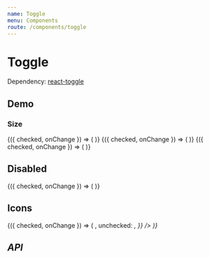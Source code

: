 ```yaml
---
name: Toggle
menu: Components
route: /components/toggle
---
```




# Toggle

Dependency: [react-toggle](https://github.com/aaronshaf/react-toggle)

## Demo

### Size

<Playground>
  <Container>
    <ToggleDemo>
      {({ checked, onChange }) => (
        <Toggle size="small" checked={checked} onChange={onChange} />
      )}
    </ToggleDemo>
    <ToggleDemo>
      {({ checked, onChange }) => (
        <Toggle size="medium" checked={checked} onChange={onChange} />
      )}
    </ToggleDemo>
    <ToggleDemo>
      {({ checked, onChange }) => (
        <Toggle size="large" checked={checked} onChange={onChange} />
      )}
    </ToggleDemo>
  </Container>
</Playground>

## Disabled

<Playground>
  <ToggleDemo>
    {({ checked, onChange }) => (
      <Toggle disabled checked={checked} onChange={onChange} />
    )}
  </ToggleDemo>
</Playground>

## Icons

<Playground>
  <ToggleDemo>
    {({ checked, onChange }) => (
      <Toggle
        checked={checked}
        onChange={onChange}
        icons={{
          checked: <i className="fas fa-heart" />,
          unchecked: <i className="fas fa-heart-broken" />,
        }}
      />
    )}
  </ToggleDemo>
</Playground>

## API

<Props of={Toggle} />
